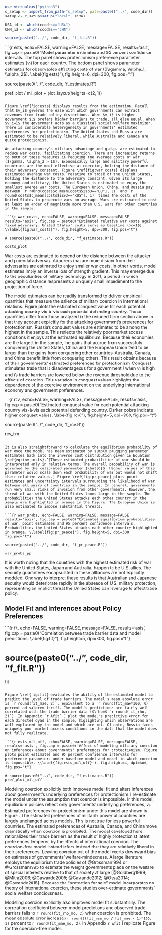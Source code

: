 ```r


use_virtualenv("python3")
c_setup <- import_from_path("c_setup", path=paste0("../", code_dir))
setup <- c_setup$setup("local", size)

USA_id <- which(ccodes=="USA")
CHN_id <- which(ccodes=="CHN")

source(paste0("../", code_dir, "f_fit.R"))

```

```{r ests, echo=FALSE, warning=FALSE, message=FALSE, results='asis', fig.cap = paste0("Model parameter estimates and 95 percent confidence intervals. The top panel shows protectionism preference parameter estimates ($v_i$) for each country. The bottom panel shows parameter estimates for observables affecting costs of war ($\\gamma, \\alpha_1, \\alpha_2$). \\label{fig:ests}"), fig.height=6, dpi=300, fig.pos="t"}

source(paste0("../", code_dir, "f_estimates.R"))

pref_plot / mil_plot + plot_layout(heights=c(2, 1))

```

Figure \ref{fig:ests} displays results from the estimation. Recall that $v_i$ governs the ease with which governments can extract revenues from trade policy distortions. When $v_i$ is higher government $i$ prefers higher barriers to trade, all else equal. When $v_i=1$ the government acts as a classical social welfare maximizer. There is considerable heterogeneity in governments' estimated preferences for protectionism. The United States and Russia are estimated to be relatively liberal, while Australia and Canada are quite protectionist. 

An attacking country's military advantage and g.d.p. are estimated to reduce war costs, facilitating coercion. There are increasing returns to both of these features in reducing the average costs of war ($\gamma, \alpha_2 > 1$). Economically large and military powerful countries are the most effective at coercion, holding the distance of their adversary constant. Figure \ref{fig:war_costs} displays estimated average war costs, relative to those of the United States, holding the distance to the adversary constant. Given its large economy and military, the United States is estimated to enjoy the smallest averge war costs. The European Union, China, and Russia pay between `r round(costs$c_mean[costs$iso3=="EU"], 1)` and `r round(costs$c_mean[costs$iso3=="RUS"], 1)` times the costs of the United States to prosecute wars on average. Wars are estimated to cost at least an order of magnitude more than U.S. wars for other countries in the sample.

```{r war_costs, echo=FALSE, warning=FALSE, message=FALSE, results='asis', fig.cap = paste0("Estimated relative war costs against fixed adversary. United States' costs serve as baseline ($c=1$). \\label{fig:war_costs}"), fig.height=5, dpi=300, fig.pos="t"}

# source(paste0("../", code_dir, "f_estimates.R"))

costs_plot

```

War costs are estimated to depend on the distance between the attacker and potential adversay. Attackers that are more distant from their adversaries are estimated to enjoy smaller war costs. In other words, model estimates imply an inverse loss of strength gradient. This may emerge due to the peculiarities of military technology in 2011, a period in which geographic distance respresents a uniquely small impediment to the projection of force.

The model estimates can be readily transformed to deliver empirical quantities that measure the salience of military coercion in international relations. Figure \ref{fig:rcv} plots the estimated conquest value for each potential attacking country vis-à-vis each potential defending country. These quantities differ from those analyzed in the reduced form section above in that they account explicitly for the attacking government's preferences for protectionism. Russia's conquest values are estimated to be among the highest in the sample. This reflects the relatively poor market access conditions it enjoys at the estimated equilibrium. Because their economies are the largest in the sample, the gains that accrue from successfuly conquering the United States, China and the European Union tend to be larger than the gains from conquering other countries. Australia, Canada, and China benefit little from conquering others. This result obtains because of their governments' estimated preferences for protectionism. Conquest stimulates trade that is disadvantageous for a government $i$ when $v_i$ is high and $i$'s trade barriers are lowered below the revenue threshold due to the effects of coercion. This variation in conquest values highlights the dependence of the coercive environment on the underlying international economy and government preferences.

```{r rcv, echo=FALSE, warning=FALSE, message=FALSE, results='asis', fig.cap = paste0("Estimated conquest value for each potential attacking country vis-à-vis each potential defending country. Darker colors indicate higher conquest values. \\label{fig:rcv}"), fig.height=5, dpi=300, fig.pos="t"}

source(paste0("../", code_dir, "f_rcv.R"))

rcv_hm

```

It is also straightforward to calculate the equilibrium probability of war once the model has been estimated by simply plugging parameter estimates back into the inverse cost distribution given in Equation \ref{eq:inv_costs}.^[These estimated probabilities of war should be interpreted only in relative terms. The overall probability of war is governed by the calibrated parameter $\hat{C}$. Higher values of this parameter would scale down each probability of war but would not shift their relative values.] Figure \ref{fig:pr_peace} plots point estimates and uncertainty intervals surrounding the likelihood of war between all pairs of countries in the sample. In general, governments run very small risks of invasion from other governments. However, the threat of war with the United States looms large in the sample. The probabilities the United States attacks each other country in the sample are highlighted in orange in the Figure. The European Union is also estimated to impose substantial threats.

```{r war_probs, echo=FALSE, warning=FALSE, message=FALSE, results='asis', fig.cap = paste0("Estimated equilibrium probabilities of war, point estimates and 95 percent confidence intervals. Probabilities the United States attacks each other country highlighted in orange. \\label{fig:pr_peace}"), fig.height=5, dpi=300, fig.pos="t"}

source(paste0("../", code_dir, "f_pr_peace.R"))

war_probs_pp

```

It is worth noting that the countries with the highest estimated risk of war with the United States, Japan and Australia, happen to be U.S. allies. The security guarantees encapsulated in these allliances are not explicitly modeled. One way to interpret these results is that Australian and Japanese security would deteriorate rapidly in the absence of U.S. military protection, representing an implicit threat the United States can leverage to affect trade policy.

## Model Fit and Inferences about Policy Preferences

```{r fit, echo=FALSE, warning=FALSE, message=FALSE, results='asis', fig.cap = paste0("Correlation between trade barrier data and model predictions. \\label{fig:fit}"), fig.height=5, dpi=300, fig.pos="t"}

# source(paste0("../", code_dir, "f_fit.R"))

fit

```

Figure \ref{fig:fit} evaluates the ability of the estimated model to predict the level of trade barriers. The model's mean absolute error is `r round(fit_mae, 2)`, equivalent to a `r round(fit_mae*100, 0)` percent ad valorem tariff. The model's predictions are fairly well correlated with the trade barrier data ($\rho=$ `r round(fit_rho, 2)`). In Appendix `r Afit` I plot the model's predictive error for each directed dyad in the sample, higlighting which observations are well explained by the model and which are not. Of note, Russia faces uniquely poor market access conditions in the data that the model does not fully replicate.

```{r ests_mil_off, echo=FALSE, warning=FALSE, message=FALSE, results='asis', fig.cap = paste0("Effect of modeling military coercion on inferences about governments' preferences for protectionism. Figure plots point estimates and 95 percent confidence intervals for preference parameters under baseline model and model in which coercion is impossible. \\label{fig:ests_mil_off}"), fig.height=4, dpi=300, fig.pos="t"}

# source(paste0("../", code_dir, "f_estimates.R"))
pref_plot_mil_off

```

Modeling coercion explicitly both improves model fit and alters inferences about government's underlying preferences for protectionism. I re-estimate the model under the assumption that coercion is impossible. In this model, equilibrium policies reflect only governments' underlying preferences, $v_i$. Estimated preferences for protectionism under this model are shown in Figure \ref{fig:ests_mil_off}. The estimated preferences of militarily powerful countries are largely unchanged across models. This is not true for less powerful countries. The estimated preferences of Australia, Canada, and China move dramatically when coercion is prohibited. The model developed here rationalizes their trade barriers as the result of highly protectionist latent preferences tempered by the effects of international coercion. The coercion-free model instead infers instead that they are relatively liberal in their preferences. Leaving coercion out of the model exerts downward bias on estimates of governments' welfare-mindedness. A large literature employs the equilibrium trade policies of @Grossman1994 or @Grossman1995 to estimate the weight governments place on the welfare of special interests relative to that of society at large [@Goldberg1999; @Mitra2006; @Gawande2009; @Gawande2012; @Ossa2014; @Gawande2015]. Because the "protection for sale" model incorporates no theory of international coercion, these studies over-estimate governments' social welfare conciousness. 

Modeling coercion explicitly also improves model fit substantially. The correlation coefficient between model predictions and observed trade barriers falls to `r round(fit_rho_mo, 2)` when coercion is prohibited. The mean absolute error increases `r round((fit_mae_mo / fit_mae - 1)*100, 1)` percent to `r round(fit_mae_mo, 2)`. In Appendix `r Afit` I replicate Figure \ref{fig:fit} for the coercion-free model. 

